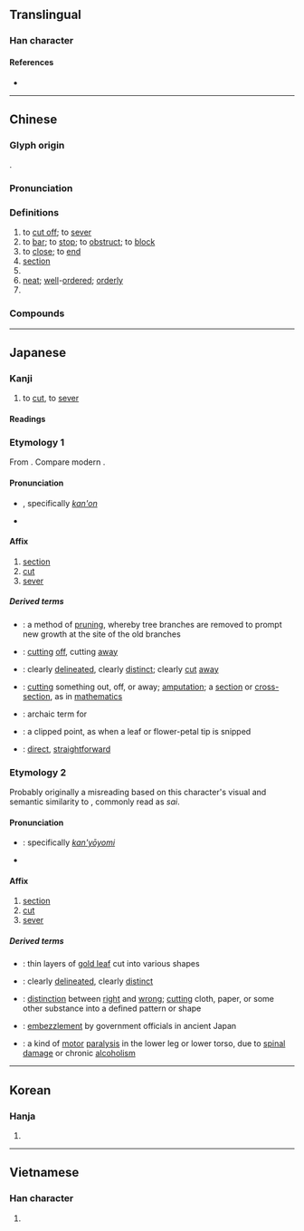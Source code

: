 {{character info/new}}
==Translingual==

===Han character===
{{Han char|rn=62|rad=戈|as=10|sn=14|four=43250|canj=JIOG|ids=⿹𢦏隹}}

====References====
* {{Han ref|kx=0413.320|dkj=11639|hdz=21409.090|uh=622A|ud=25130|bh=BA49|bd=47689}}

----

==Chinese==
{{zh-forms|alt=𢧵}}

===Glyph origin===
{{Han etym}}
{{Han compound|雀|戈|c1=p|c2=s|ls=psc}}.

===Pronunciation===
{{zh-pron
|m=jié,er=y
|m-s=
|c=zit6
|c-t=
|g=
|h=pfs=chiet
|j=
|mb=
|md=
|mn=chia̍t/qz,tw,xm:choe̍h/kh,zz:che̍h/qz,xm,zz:cha̍h
|mn_note=chia̍t - literary; choe̍h/che̍h - vernacular; cha̍h - might be [[閘]] in Taiwan
|mn-t=zoih8
|w=
|x=
|oc=y
|cat=v,n,cl
}}

===Definitions===
{{zh-hanzi}}

# to [[cut off]]; to [[sever]]
# to [[bar]]; to [[stop]]; to [[obstruct]]; to [[block]]
# to [[close]]; to [[end]]
# [[section]]
# {{zh-classifier|[[sections]] or [[lengths]] of objects}}
# [[neat]]; [[well]]-[[ordered]]; [[orderly]]
# {{zh-alt-form|接|to [[pick up]]}}

===Compounds===
{{zh-der|截止|截然|截稿|截斷|截數|直截|堵截|截獲|截至|侵截|截肢|截屏|攔截|截圖|截拳道|截至……止|截止日期|截至目前|直截了當|截擊|半截|截癱|橫截面|斬釘截鐵|阻截|橫截|截距|截尾|截線|截奪|截塔|侵截者|截取|雙截棍|截長補短|截面|涼了半截|半截塔|半截漢子|半截門兒|兩截|土埋半截|半截入土|不割不截|下截|兩截子|截路|截鐙留鞭|截彎取直|截趾適屨|截門|截齊|打截|截收|截板|斬截|截流管|截斷眾流|截截|攔截機|截流|攔截網|打家截道|斷章截句|矮人一截|矮了半截|截髮留賓|截日|斬鋼截鐵|截開|截蒲為牒|截短拳|截住|截然不同|截碼機|截頭渡|截留|截髮|簡截了當|翦截鋪|腰截|豁口截舌|齊截}}

{{zh-cat|Intermediate}}

----

==Japanese==

===Kanji===
{{ja-kanji|grade=uc|rs=戈10}}

# to [[cut]], to [[sever]]

====Readings====
{{ja-readings
|goon=ぜち
|kanon=せつ
|kanyoon=さい
|kun=た-つ, き-る
}}

===Etymology 1===
From {{etyl|ltc|ja|sort=せつ}} {{m|ltc|截|tr=*dzhet}}. Compare modern {{cog|yue|截|tr=zit<sup>6</sup>}}.

====Pronunciation====
* {{l|ja|sc=Latn|音読み|On'yomi}}, specifically [[漢音#Japanese|''kan'on'']]
* {{IPA|ja|[se̞t͡sɯᵝ]}}

====Affix====
{{ja-pos|affix|せつ}}

# [[section]]
# [[cut]]
# [[sever]]

=====Derived terms=====
{{der-top}}
* {{ja-l|截枝|せっし|sesshi}}: a method of [[pruning]], whereby tree branches are removed to prompt new growth at the site of the old branches
* {{ja-l|截取|せっしゅ|sesshu}}: [[cutting]] [[off]], cutting [[away]]
* {{ja-l|截然|せつぜん|setsuzen}}: clearly [[delineated]], clearly [[distinct]]; clearly [[cut]] [[away]]
* {{ja-l|截断|せつだん|setsudan}}: [[cutting]] something out, off, or away; [[amputation]]; a [[section]] or [[cross-section]], as in [[mathematics]]
* {{ja-l|截断言|せつだんげん|setsudangen}}: archaic term for {{m|ja|終止形|tr=shūshikei||terminal form}}
* {{ja-l|截頭|せっとう|settō}}: a clipped point, as when a leaf or flower-petal tip is snipped
{{der-mid}}
* {{ja-l|直截|ちょくせつ|chokusetsu}}: [[direct]], [[straightforward]]
{{der-bottom}}

===Etymology 2===
Probably originally a misreading based on this character's visual and semantic similarity to {{ja-l|裁}}, commonly read as ''sai''.

====Pronunciation====
* {{l|ja|sc=Latn|音読み|On'yomi}}: specifically [[慣用読み#Japanese|''kan'yōyomi'']]
* {{IPA|ja|[sa̠i]}}

====Affix====
{{ja-pos|affix|さい}}

# [[section]]
# [[cut]]
# [[sever]]

=====Derived terms=====
{{der-top}}
* {{ja-l|截金|さいきん|saikin}}: thin layers of [[gold leaf]] cut into various shapes
* {{ja-l|截然|さいぜん|saizen}}: clearly [[delineated]], clearly [[distinct]]
* {{ja-l|截断|さいだん|saidan}}: [[distinction]] between [[right]] and [[wrong]]; [[cutting]] cloth, paper, or some other substance into a defined pattern or shape
* {{ja-l|截留|さいりゅう|sairyū}}: [[embezzlement]] by government officials in ancient Japan
* {{ja-l|截癱|さいなん|sainan}}: a kind of [[motor]] [[paralysis]] in the lower leg or lower torso, due to [[spinal]] [[damage]] or chronic [[alcoholism]]
{{der-bottom}}

----

==Korean==

===Hanja===
{{ko-hanja|hangeul=절|eumhun=|rv=jeol|mr=chŏl|y=cel}}

# {{rfdef|ko|sort=戈10}}

----

==Vietnamese==

===Han character===
{{vi-hantu|[[tiệt]], [[sịt]], [[tét]], [[tĩu]]|rs=戈10}}

# {{rfdef|vi|sort=戈10}}